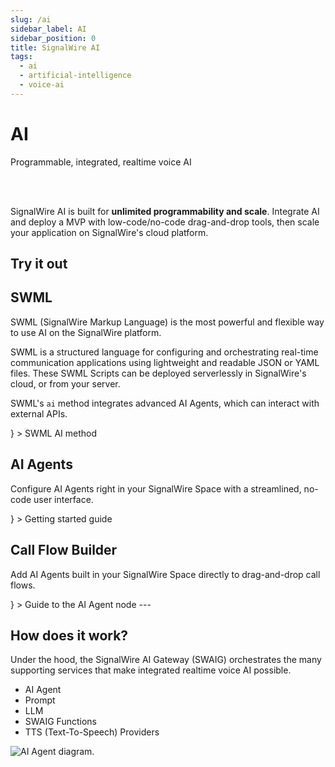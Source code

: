 ```yaml
---
slug: /ai
sidebar_label: AI
sidebar_position: 0
title: SignalWire AI
tags:
  - ai
  - artificial-intelligence
  - voice-ai
---
```



# AI

<Subtitle>Programmable, integrated, realtime voice AI</Subtitle>

<br/><br/>

SignalWire AI is built for **unlimited programmability and scale**.
Integrate AI and deploy a MVP with low-code/no-code drag-and-drop tools, then scale your application on SignalWire's cloud platform.

## Try it out

<UseCases />

## SWML

SWML (SignalWire Markup Language) is the most powerful and flexible way to use AI on the SignalWire platform.

SWML is a structured language for configuring and orchestrating real-time communication applications
using lightweight and readable JSON or YAML files.
These SWML Scripts can be deployed serverlessly in SignalWire's cloud, or from your server.

SWML's `ai` method integrates advanced AI Agents, which can interact with external APIs.

<CardGroup cols={3}>
<Card
  title="Technical reference"
  href="/swml/methods/ai"
  icon={<MdCode/>}
>
  SWML AI method
</Card>
</CardGroup>

## AI Agents

Configure AI Agents right in your SignalWire Space with a streamlined, no-code user interface.

<CardGroup cols={3}>
<Card
  title="AI Agents in the Dashboard"
  href="/ai/get-started"
  icon={<MdSmartToy/>}
>
  Getting started guide
</Card>
</CardGroup>


## Call Flow Builder

Add AI Agents built in your SignalWire Space directly to drag-and-drop call flows.

<CardGroup cols={3}>
<Card
  title="Call Flow Builder"
  href="/call-flow-builder/ai-agent"
  icon={<MdAccountTree/>}
>
  Guide to the AI Agent node
</Card>
</CardGroup>
---

## How does it work?

Under the hood, the SignalWire AI Gateway (SWAIG) orchestrates the many supporting services
that make integrated realtime voice AI possible.

- AI Agent
- Prompt
- LLM
- SWAIG Functions
- TTS (Text-To-Speech) Providers

<Frame>

![AI Agent diagram.](/img/ai-agent.svg)

</Frame>
